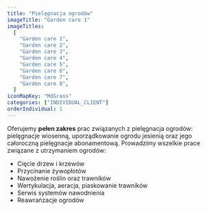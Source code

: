 ```yaml
---
title: "Pielęgnacja ogrodów"
imageTitle: "Garden care 1"
imageTitles:
  [
    "Garden care 1",
    "Garden care 2",
    "Garden care 3",
    "Garden care 4",
    "Garden care 5",
    "Garden care 6",
    "Garden care 7",
    "Garden care 8",
  ]
iconMapKey: "MdGrass"
categories: ["INDIVIDUAL_CLIENT"]
orderIndividual: 1
---
```


Oferujemy **pełen zakres** prac związanych z&nbsp;pielęgnacja ogrodów: pielęgnacje wiosenną, uporządkowanie ogrodu jesienią oraz jego całoroczną pielęgnacje abonamentową. Prowadzimy wszelkie prace związane z&nbsp;utrzymaniem ogrodów:

- Cięcie drzew i krzewów
- Przycinanie żywopłotów
- Nawożenie roślin oraz trawników
- Wertykulacja, aeracja, piaskowanie trawników
- Serwis systemów nawodnienia
- Reawrańzacje ogrodów

